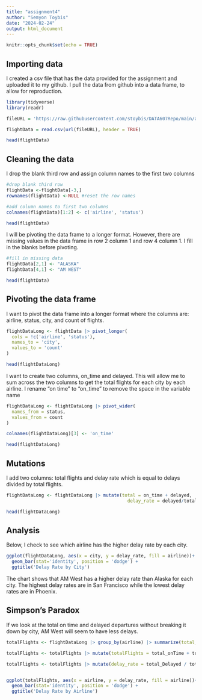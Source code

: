 ```yaml
---
title: "assignment4"
author: "Semyon Toybis"
date: "2024-02-24"
output: html_document
---
```


```r
knitr::opts_chunk$set(echo = TRUE)
```

## Importing data

I created a csv file that has the data provided for the assignment and uploaded it to my github. I pull the data from github into a data frame, to allow for reproduction.

```r
library(tidyverse)
library(readr)

fileURL = 'https://raw.githubusercontent.com/stoybis/DATA607Repo/main/assignment4data.csv'

flightData = read.csv(url(fileURL), header = TRUE)

head(flightData)
```

## Cleaning the data

I drop the blank third row and assign column names to the first two columns

```r

#drop blank third row
flightData <-flightData[-3,]
rownames(flightData) <-NULL #reset the row names

#add column names to first two columns
colnames(flightData)[1:2] <- c('airline', 'status')

head(flightData)
```

I will be pivoting the data frame to a longer format. However, there are missing values in the data frame in row 2 column 1 and row 4 column 1. I fill in the blanks before pivoting.

```r
#fill in missing data
flightData[2,1] <- "ALASKA"
flightData[4,1] <- "AM WEST"

head(flightData)
```

## Pivoting the data frame

I want to pivot the data frame into a longer format where the columns are: airline, status, city, and count of flights.

```r
flightDataLong <- flightData |> pivot_longer(
  cols = !c('airline', 'status'),
  names_to = 'city',
  values_to = 'count'
)

head(flightDataLong)
```

I want to create two columns, on_time and delayed. This will allow me to sum across the two columns to get the total flights for each city by each airline. I rename "on time" to "on_time" to remove the space in the variable name

```r
flightDataLong <- flightDataLong |> pivot_wider(
  names_from = status,
  values_from = count
)

colnames(flightDataLong)[3] <- 'on_time'

head(flightDataLong)
```

## Mutations

I add two columns: total flights and delay rate which is equal to delays divided by total flights.

```r
flightDataLong <- flightDataLong |> mutate(total = on_time + delayed,
                                             delay_rate = delayed/total)

head(flightDataLong)
```

## Analysis

Below, I check to see which airline has the higher delay rate by each city.

```r
ggplot(flightDataLong, aes(x = city, y = delay_rate, fill = airline))+
  geom_bar(stat='identity', position = 'dodge') +
  ggtitle('Delay Rate by City')
```

The chart shows that AM West has a higher delay rate than Alaska for each city. The highest delay rates are in San Francisco while the lowest delay rates are in Phoenix.

## Simpson's Paradox

If we look at the total on time and delayed departures without breaking it down by city, AM West will seem to have less delays.

```r
totalFlights <- flightDataLong |> group_by(airline) |> summarize(total_onTime = sum(on_time), total_Delayed = sum(delayed))

totalFlights <- totalFlights |> mutate(totalFlights = total_onTime + total_Delayed)

totalFlights <- totalFlights |> mutate(delay_rate = total_Delayed / totalFlights)


ggplot(totalFlights, aes(x = airline, y = delay_rate, fill = airline))+
  geom_bar(stat='identity', position = 'dodge') +
  ggtitle('Delay Rate by Airline')
```
